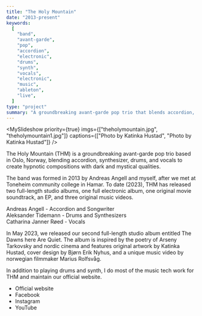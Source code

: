 ```yaml
---
title: "The Holy Mountain"
date: "2013-present"
keywords:
  [
    "band",
    "avant-garde",
    "pop",
    "accordion",
    "electronic",
    "drums",
    "synth",
    "vocals",
    "electronic",
    "music",
    "ableton",
    "live",
  ]
type: "project"
summary: "A groundbreaking avant-garde pop trio that blends accordion, synthesizer, drums, and vocals to create hypnotic compositions."
---
```


<MySlideshow
  priority={true}
  imgs={["theholymountain.jpg", "theholymountain1.jpg"]}
  captions={["Photo by Katinka Hustad", "Photo by Katinka Hustad"]}
/>

The Holy Mountain (THM) is a groundbreaking avant-garde pop trio based in Oslo, Norway, blending accordion, synthesizer, drums, and vocals to create hypnotic compositions with dark and mystical qualities.

The band was formed in 2013 by Andreas Angell and myself, after we met at Toneheim community college in Hamar. To date (2023), THM has released two full-length studio albums, one full electronic album, one original movie soundtrack, an EP, and three original music videos.

Andreas Angell - Accordion and Songwriter <br />
Aleksander Tidemann - Drums and Synthesizers <br />
Catharina Janner Røed - Vocals

In May 2023, we released our second full-length studio album entitled The Dawns here Are Quiet. The album is inspired by the poetry of Arseny Tarkovsky and nordic cinema and features original artwork by Katinka Hustad, cover design by Bjørn Erik Nyhus, and a unique music video by norwegian filmmaker Marius Rolfsvåg.

<MySpotifyPlayer embedUrl="https://open.spotify.com/embed/artist/04GXo6z6x1KLMG9weDPayK?utm_source=generator&theme=0" />

In addition to playing drums and synth, I do most of the music tech work for THM and maintain our official website.

- <MyLink href="https://www.theholymountain.net/">Official website</MyLink>
- <MyLink href="https://www.facebook.com/theholymountaintrio">Facebook</MyLink>
- <MyLink href="https://www.instagram.com/theholymountaintrio/">
    Instagram
  </MyLink>
- <MyLink href="https://youtube.com/@theholymountain8619">YouTube</MyLink>
